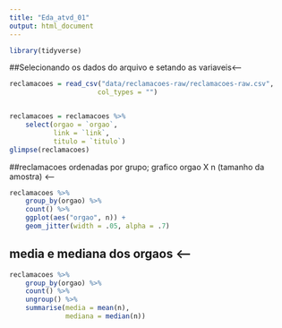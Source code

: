 ```yaml
---
title: "Eda_atvd_01"
output: html_document
---
```


```r
library(tidyverse)
```


##Selecionando os dados do arquivo e setando as variaveis<-----

```r
reclamacoes = read_csv("data/reclamacoes-raw/reclamacoes-raw.csv", 
                      col_types = "")


reclamacoes = reclamacoes %>% 
    select(orgao = `orgao`,
           link = `link`,
           titulo = `titulo`)
glimpse(reclamacoes)

```


##reclamacoes ordenadas por grupo; grafico orgao X n (tamanho da amostra) <------

```r

reclamacoes %>% 
    group_by(orgao) %>% 
    count() %>% 
    ggplot(aes("orgao", n)) + 
    geom_jitter(width = .05, alpha = .7)

```

## media e mediana dos orgaos <------

```r

reclamacoes %>% 
    group_by(orgao) %>% 
    count() %>%
    ungroup() %>% 
    summarise(media = mean(n), 
              mediana = median(n))

```


